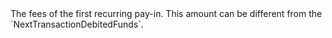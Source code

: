 
  

  
<ResponseField name="FirstTransactionFees" type="object" >    
The fees of the first recurring pay-in.  
This amount can be different from the `NextTransactionDebitedFunds`.   

<Expandable title="properties">  
<Currency20Response />  
  
<Amount2Response />  
  

</Expandable> 
</ResponseField>